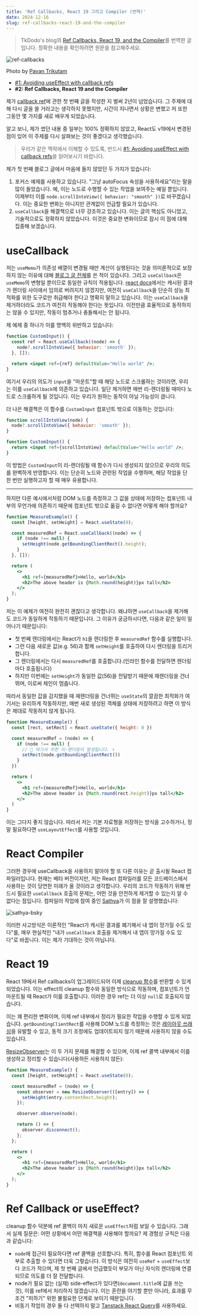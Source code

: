 ```yaml
---
title: 'Ref Callbacks, React 19 그리고 Compiler (번역)'
date: 2024-12-16
slug: ref-callbacks-react-19-and-the-compiler
---
```


> TkDodo's blog의 [Ref Callbacks, React 19, and the Compiler](https://tkdodo.eu/blog/ref-callbacks-react-19-and-the-compiler)를 번역한 글입니다. 정확한 내용을 확인하려면 원문을 참고해주세요.

![ref-callbacks](./assets/ref-callbacks.webp)

Photo by [Pavan Trikutam](https://unsplash.com/ko/@ptrikutam)

- [#1: Avoiding useEffect with callback refs](https://tkdodo.eu/blog/avoiding-use-effect-with-callback-refs)
- **#2: Ref Callbacks, React 19 and the Compiler**

제가 [callback ref](https://tkdodo.eu/blog/avoiding-use-effect-with-callback-refs)에 관한 첫 번째 글을 작성한 지 벌써 2년이 넘었습니다. 그 주제에 대해 다시 글을 쓸 거라고는 생각하지 못했지만, 시간이 지나면서 상황은 변했고 저 또한 그동안 몇 가지를 새로 배우게 되었습니다.

알고 보니, 제가 썼던 내용 중 일부는 100% 정확하지 않았고, React도 v19에서 변경된 점이 있어 이 주제를 다시 살펴보는 것이 좋겠다고 생각했습니다.

> 우리가 같은 맥락에서 이해할 수 있도록, 반드시 [#1: Avoiding useEffect with callback refs](https://tkdodo.eu/blog/avoiding-use-effect-with-callback-refs)을 읽어보시기 바랍니다.

제가 첫 번째 블로그 글에서 마음에 들지 않았던 두 가지가 있습니다:

1. 포커스 예제를 사용하고 있습니다. "그냥 autoFocus 속성을 사용하세요"라는 말을 많이 들었습니다. 예, 이는 노드로 수행할 수 있는 작업을 보여주는 예일 뿐입니다. 이제부터 이를 `node.scrollIntoView({ behavior: "smooth" })`로 바꾸겠습니다. 이는 중요한 변화는 아니지만 관계없이 언급할 필요가 있습니다.
2. `useCallback`을 해결책으로 너무 강조하고 있습니다. 이는 글의 핵심도 아니었고, 기술적으로도 정확하지 않았습니다. 이것은 중요한 변화이므로 잠시 이 점에 대해 집중해 보겠습니다.

# useCallback

저는 `useMemo`가 의존성 배열이 변경될 때만 계산이 실행된다는 것을 의미론적으로 보장하지 않는 이유에 대해 [블로그 글 전체](https://tkdodo.eu/blog/use-state-for-one-time-initializations)를 쓴 적이 있습니다. 그리고 `useCallback`은 `useMemo`의 변형일 뿐이므로 동일한 규칙이 적용됩니다. [react docs](https://react.dev/reference/react/useCallback#caveats)에서는 캐시된 결과가 렌더링 사이에서 임의로 버려지지 않겠지만, 여전히 `useCallback`을 단순히 성능 최적화를 위한 도구로만 취급해야 한다고 명확히 말하고 있습니다. 이는 `useCallback`을 제거하더라도 코드가 여전히 작동해야 한다는 뜻입니다. 이전만큼 효율적으로 동작하지는 않을 수 있지만, 작동이 멈추거나 충돌해서는 안 됩니다.

제 예제 중 하나가 이를 명백히 위반하고 있습니다:

```jsx title="ref-callback-with-use-callback"
function CustomInput() {
  const ref = React.useCallback((node) => {
    node?.scrollIntoView({ behavior: 'smooth' });
  }, []);

  return <input ref={ref} defaultValue="Hello world" />;
}
```

여기서 우리의 의도가 `input`을 "마운트"할 때 해당 노드로 스크롤하는 것이라면, 우리는 이를 `useCallback`에 의존하고 있습니다. 일단 제거하면 매번 리-렌더링될 때마다 노드로 스크롤하게 될 것입니다. 이는 우리가 원하는 동작이 아닐 가능성이 큽니다.

더 나은 해결책은 이 함수를 `CustomInput` 컴포넌트 밖으로 이동하는 것입니다:

```jsx {1-3} title="ref-with-stable-function"
function scrollIntoView(node) {
  node?.scrollIntoView({ behavior: 'smooth' });
}

function CustomInput() {
  return <input ref={scrollIntoView} defaultValue="Hello world" />;
}
```

이 방법은 `CustomInput`이 리-렌더링될 때 함수가 다시 생성되지 않으므로 우리의 의도를 완벽하게 반영합니다. 이는 단순히 노드와 관련된 작업을 수행하며, 해당 작업을 단 한 번만 실행하고자 할 때 매우 유용합니다.

---

하지만 다른 예시에서처럼 DOM 노드를 측정하고 그 값을 상태에 저장하는 컴포넌트 내부의 무언가에 의존하기 때문에 컴포넌트 밖으로 옮길 수 없다면 어떻게 해야 할까요?

```jsx {4, 8} title="measure-a-dom-node"
function MeasureExample() {
  const [height, setHeight] = React.useState(0);

  const measuredRef = React.useCallback((node) => {
    if (node !== null) {
      setHeight(node.getBoundingClientRect().height);
    }
  }, []);

  return (
    <>
      <h1 ref={measuredRef}>Hello, world</h1>
      <h2>The above header is {Math.round(height)}px tall</h2>
    </>
  );
}
```

저는 이 예제가 여전히 완전히 괜찮다고 생각합니다. 왜냐하면 `useCallback`을 제거해도 코드가 동일하게 작동하기 때문입니다. 그 이유가 궁금하시다면, 다음과 같은 일이 일어나기 때문입니다:

- 첫 번째 렌더링에서는 React가 `h1`을 렌더링한 후 `measuredRef` 함수를 실행합니다.
- 그런 다음 새로운 값(e.g. 56)과 함께 `setHeight`를 호출하여 다시 렌더링을 트리거합니다.
- 그 렌더링에서는 다시 `measuredRef`를 호출합니다.(인라인 함수를 전달하면 렌더링마다 호출됩니다)
- 하지만 이번에는 `setHeight`가 동일한 값(56)을 전달받기 때문에 재렌더링을 건너뛰며, 이로써 체인이 멈춥니다.

따라서 동일한 값을 감지했을 때 재렌더링을 건너뛰는 `useState`의 깔끔한 최적화가 여기서는 유리하게 작동하지만, 매번 새로 생성된 객체를 상태에 저장하려고 하면 이 방식은 제대로 작동하지 않게 됩니다.

```jsx {2, 6-7} title="store-rect-in-state"
function MeasureExample() {
  const [rect, setRect] = React.useState({ height: 0 })

  const measuredRef = (node) => {
    if (node !== null) {
      // 🚨 여기서 무한 리-렌더링이 발생됩니다. ⬇️
      setRect(node.getBoundingClientRect())
    }
  })

  return (
    <>
      <h1 ref={measuredRef}>Hello, world</h1>
      <h2>The above header is {Math.round(rect.height)}px tall</h2>
    </>
  )
}
```

이는 그다지 좋지 않습니다. 따라서 저는 기본 자료형을 저장하는 방식을 고수하거나, 정말 필요하다면 `useLayoutEffect`를 사용할 것입니다.

# React Compiler

그러한 경우에 useCallback을 사용하지 말아야 할 또 다른 이유는 곧 출시될 React 컴파일러입니다. 현재는 베타 버전이지만, 저는 React 컴파일러를 모든 코드베이스에서 사용하는 것이 당연한 미래가 올 것이라고 생각합니다. 우리의 코드가 작동하기 위해 반드시 필요한 `useCallback` 호출의 문제는, 어떤 것을 안전하게 제거할 수 있는지 알 수 없다는 점입니다. 컴파일러 작업에 참여 중인 [Sathya](https://bsky.app/profile/gsathya.bsky.social)가 이 점을 잘 설명했습니다:

![sathya-bsky](./assets/sathya-bsky.webp)

이러한 사고방식은 이론적인 "React가 캐시된 결과를 폐기해서 내 앱이 망가질 수도 있다"를, 매우 현실적인 "내가 `useCallback` 호출을 제거해서 내 앱이 망가질 수도 있다"로 바꿉니다. 이는 제가 기대하는 것이 아닙니다.

# React 19

React 19에서 Ref callbacks이 업그레이드되어 이제 [cleanup 함수](https://react.dev/blog/2024/12/05/react-19#cleanup-functions-for-refs)를 반환할 수 있게 되었습니다. 이는 effect의 cleanup 함수와 동일한 방식으로 작동하며, 컴포넌트가 언마운트될 때 React가 이를 호출합니다. 이러한 경우 ref는 더 이상 `null`로 호출되지 않습니다.

이는 꽤 편리한 변화이며, 이제 ref 내부에서 정리가 필요한 작업을 수행할 수 있게 되었습니다. `getBoundingClientRect`를 사용해 DOM 노드를 측정하는 것은 [레이아웃 쓰래싱](https://gist.github.com/paulirish/5d52fb081b3570c81e3a)을 유발할 수 있고, 동적 크기 조정에도 업데이트되지 않기 때문에 사용하지 않을 수도 있습니다.

[ResizeObserver](https://developer.mozilla.org/en-US/docs/Web/API/ResizeObserver)는 이 두 가지 문제를 해결할 수 있으며, 이제 ref 콜백 내부에서 이를 생성하고 정리할 수 있습니다(사용하든 사용하지 않든):

```jsx {5-13} title="ResizeObserver"
function MeasureExample() {
  const [height, setHeight] = React.useState(0);

  const measuredRef = (node) => {
    const observer = new ResizeObserver(([entry]) => {
      setHeight(entry.contentRect.height);
    });

    observer.observe(node);

    return () => {
      observer.disconnect();
    };
  };

  return (
    <>
      <h1 ref={measuredRef}>Hello, world</h1>
      <h2>The above header is {Math.round(height)}px tall</h2>
    </>
  );
}
```

# Ref Callback or useEffect?

cleanup 함수 덕분에 ref 콜백이 마치 새로운 `useEffect`처럼 보일 수 있습니다. 그래서 실제 질문은: 어떤 상황에서 어떤 해결책을 사용해야 할까요? 제 경험상 규칙은 다음과 같습니다:

- `node`에 접근이 필요하다면 ref 콜백을 선호합니다. 특히, 함수를 React 컴포넌트 외부로 추출할 수 있다면 더욱 그렇습니다. 이 방식은 여전히 `useRef` + `useEffect`보다 코드가 적으며, 제 첫 번째 글에서 언급했듯이 부모가 아닌 자식의 렌더링에 연결되므로 의도를 더 잘 전달합니다.
- node가 필요 없는 (실제) side-effect가 있다면(`document.title`에 값을 쓰는 것), 이를 ref에서 처리하지 않겠습니다. 이는 혼란을 야기할 뿐만 아니라, 효과를 무조건 "피하기" 위한 불필요한 단계로 보이기 때문입니다.
- 비동기 작업의 경우 둘 다 선택하지 말고 [Tanstack React Query](https://tanstack.com/query/latest)를 사용하세요.
